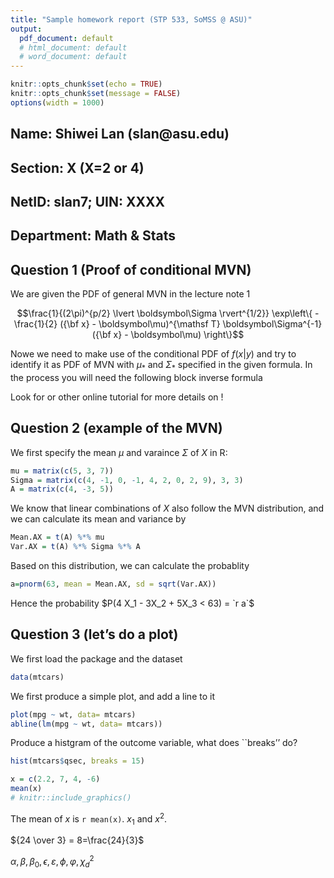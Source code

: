 ```yaml
---
title: "Sample homework report (STP 533, SoMSS @ ASU)"
output:
  pdf_document: default
  # html_document: default
  # word_document: default
---
```


```r
knitr::opts_chunk$set(echo = TRUE)
knitr::opts_chunk$set(message = FALSE)
options(width = 1000)
```

## Name: Shiwei Lan (slan@asu.edu)
## Section: X (X=2 or 4)
## NetID: slan7; UIN: XXXX
## Department: Math \& Stats


## Question 1 (Proof of conditional MVN)

We are given the PDF of general MVN in the lecture note 1

$$\frac{1}{(2\pi)^{p/2} \lvert \boldsymbol\Sigma \rvert^{1/2}} \exp\left\{ - \frac{1}{2} ({\bf x} - \boldsymbol\mu)^{\mathsf T} \boldsymbol\Sigma^{-1} ({\bf x} - \boldsymbol\mu) \right\}$$

Nowe we need to make use of the conditional PDF of $f(x|y)$ and try to identify it as PDF of MVN with $\mu_*$ and $\Sigma_*$ specified in the given formula. In the process you will need the following block inverse formula

\begin{equation*}
\begin{bmatrix}
\boldsymbol\Sigma_{xx} & \boldsymbol\Sigma_{xy} \\
 \boldsymbol\Sigma_{yx} & \boldsymbol\Sigma_{yy}
 \end{bmatrix}^{-1} = 
 \begin{bmatrix}
 (\boldsymbol\Sigma_{xx} - \boldsymbol\Sigma_{xy} \boldsymbol\Sigma_{yy}^{-1} \boldsymbol\Sigma_{yx})^{-1} & -(\boldsymbol\Sigma_{xx} - \boldsymbol\Sigma_{xy} \boldsymbol\Sigma_{yy}^{-1} \boldsymbol\Sigma_{yx})^{-1} \boldsymbol\Sigma_{xy} \boldsymbol\Sigma_{yy}^{-1} \\
- \boldsymbol\Sigma_{yy}^{-1} \boldsymbol\Sigma_{yx} (\boldsymbol\Sigma_{xx} - \boldsymbol\Sigma_{xy} \boldsymbol\Sigma_{yy}^{-1} \boldsymbol\Sigma_{yx})^{-1} & (\boldsymbol\Sigma_{yy} - \boldsymbol\Sigma_{yx} \boldsymbol\Sigma_{xx}^{-1} \boldsymbol\Sigma_{xy})^{-1}
 \end{bmatrix}
\end{equation*}

Look for \href{https://wch.github.io/latexsheet/latexsheet.pdf}{\underline{Latex Cheatsheet}} or other online tutorial for more details on \href{http://www.tug.org/mactex/}{\LaTeX}!


## Question 2 (example of the MVN)

We first specify the mean $\mu$ and varaince $\Sigma$ of $X$ in R:

```r
mu = matrix(c(5, 3, 7))
Sigma = matrix(c(4, -1, 0, -1, 4, 2, 0, 2, 9), 3, 3)
A = matrix(c(4, -3, 5))
```

We know that linear combinations of $X$ also follow the MVN distribution, and we can calculate its mean and variance by 

```r
Mean.AX = t(A) %*% mu
Var.AX = t(A) %*% Sigma %*% A
```

Based on this distribution, we can calculate the probablity 

```r
a=pnorm(63, mean = Mean.AX, sd = sqrt(Var.AX))
```
Hence the probability $P(4 X_1 - 3X_2 + 5X_3 < 63) = `r a`$

## Question 3 (let's do a plot)

We first load the package and the dataset 

```r
data(mtcars)
```

We first produce a simple plot, and add a line to it
```r
plot(mpg ~ wt, data= mtcars)
abline(lm(mpg ~ wt, data= mtcars))
```

Produce a histgram of the outcome variable, what does ``breaks'' do?

```r
hist(mtcars$qsec, breaks = 15)
```

```r
x = c(2.2, 7, 4, -6)
mean(x)
# knitr::include_graphics()
```

The mean of $x$ is `r mean(x)`.
\newpage
$x_1$ and $x^2$.

[\underline{RStudio webpage}](https://www.rstudio.com)

<!-- ![caption](path/to/your/image) -->

<!-- \begin{figure} -->
<!-- \centering -->
<!-- \includegraphics[width=1\textwidth,height=0.5\textwidth]{path/to/your/image} -->
<!-- \end{figure} -->

${24 \over 3} = 8=\frac{24}{3}$

$\alpha, \beta, \beta_0, \epsilon, \varepsilon, \phi, \varphi, \chi^2_d$